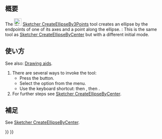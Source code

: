 <languages/>

{{Docnav/ja
|[[Sketcher_CreateEllipseByCenter/ja|中心点を指定して楕円を作成]]
|[[Sketcher_CreateRectangle/ja|長方形を作成]]
|[[Sketcher_Workbench/ja|スケッチャーワークベンチ]]
|IconL=Sketcher_CreateEllipseByCenter.svg
|IconR=Sketcher_CreateRectangle.svg
|IconC=Workbench_Sketcher.svg
}}

{{GuiCommand/ja
|Name=Sketcher CreateEllipseBy3Points
|Name/ja=スケッチャー・3点を指定して楕円を作成
|MenuLocation=スケッチ → スケッチャージオメトリ → 3点を指定して楕円を作成
|Workbenches=[[Sketcher_Workbench/ja|スケッチャー]]
|Shortcut={{KEY|G}} {{KEY|3}} {{KEY|E}}
|Version=0.15
|SeeAlso=[[Sketcher_CreateEllipseByCenter/ja|スケッチャー・中心点を指定して楕円を作成]]
}}

<span id="Description"></span>
== 概要 ==

The [[Image:Sketcher_CreateEllipseBy3Points.svg|24px]] [[Sketcher_CreateEllipseBy3Points|Sketcher CreateEllipseBy3Points]] tool creates an ellipse by the endpoints of one of its axes and a point along the ellipse. {{Version|1.0}}: This is the same tool as [[Sketcher_CreateEllipseByCenter|Sketcher CreateEllipseByCenter]] but with a different initial mode.

<span id="Usage"></span>
== 使い方 ==

See also: [[Sketcher_Workbench#Drawing_aids|Drawing aids]].

# There are several ways to invoke the tool:
#* Press the {{Button|[[Image:Sketcher_CreateEllipseBy3Points.svg|16px]] [[Sketcher_CreateEllipseBy3Points|Ellipse by axis endpoints, rim point]]}} button.
#* Select the {{MenuCommand|Sketcher → Sketcher geometries → [[Image:Sketcher_CreateEllipseBy3Points.svg|16px]] Create ellipse by 3 points}} option from the menu.
#* Use the keyboard shortcut: {{KEY|G}} then {{KEY|3}}, then {{KEY|E}}.
# For further steps see [[Sketcher_CreateEllipseByCenter#Usage|Sketcher CreateEllipseByCenter]].

<span id="Notes"></span>
== 補足 ==

See [[Sketcher_CreateEllipseByCenter#Notes|Sketcher CreateEllipseByCenter]].


{{Docnav/ja
|[[Sketcher_CreateEllipseByCenter/ja|中心点を指定して楕円を作成]]
|[[Sketcher_CreateRectangle/ja|長方形を作成]]
|[[Sketcher_Workbench/ja|スケッチャーワークベンチ]]
|IconL=Sketcher_CreateEllipseByCenter.svg
|IconR=Sketcher_CreateRectangle.svg
|IconC=Workbench_Sketcher.svg
}}

{{Sketcher_Tools_navi{{#translation:}}}}
{{Userdocnavi{{#translation:}}}}